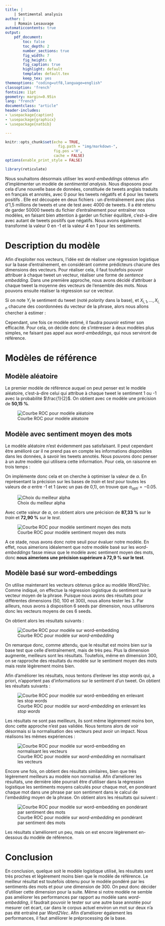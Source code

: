 ```yaml
---
title: |
    | Sentimental analysis
author: |
    | Romain Lesauvage
automaticcontents: true
output:
    pdf_document:
        toc: false
        toc_depth: 2
        number_sections: true
        fig_width: 7
        fig_height: 6
        fig_caption: true
        highlight: default
        template: default.tex
        keep_tex: yes
themeoptions: "coding=utf8,language=english"
classoption: 'french'
fontsize: 11pt
geometry: margin=0.95in
lang: "french"
documentclass: "article"
header-includes:
- \usepackage{caption}
- \usepackage{graphicx}
- \usepackage{natbib}

---
```


```r
knitr::opts_chunk$set(echo = TRUE,
                        fig.path = "img/markdown-",
                      fig.pos ='H',
                      cache = FALSE)
options(enable_print_style = FALSE)
```

```r
library(reticulate)
```

Nous souhaitons désormais utiliser les *word-embeddings* obtenus afin d'implémenter un modèle de *sentimental analysis*. Nous disposons pour cela d'une nouvelle base de données, constituée de tweets anglais traduits en français et annotés, avec 0 pour les tweets \og négatifs \fg et 4 pour les tweets \og positifs \fg. Elle est découpée en deux fichiers : un d'entraînement avec plus d'1,5 millions de tweets et une de test avec 4000 de tweets. Il a été retenu de garder 50000 tweets du fichier d'entraînement pour entraîner nos modèles, en faisant bien attention à garder un fichier équilibré, c'est-à-dire avec autant de tweets positifs que négatifs. Nous avons également transformé la valeur 0 en -1 et la valeur 4 en 1 pour les sentiments.

# Description du modèle

Afin d'exploiter nos vecteurs, l'idée est de réaliser une régression logistique sur la base d'entraînement, en considérant comme prédicteurs chacune des dimensions des vecteurs. Pour réaliser cela, il faut toutefois pouvoir attribuer à chaque tweet un vecteur, réaliser une forme de *sentence embedding*. Dans une première approche, nous avons décidé d'attribuer à chaque tweet la moyenne des vecteurs de l'ensemble des mots. Nous pouvons ensuite réaliser la régression sur ce vecteur.

Si on note $Y_i$ le sentiment du tweet (noté *polarity* dans la base), et $X_{i,1}, \dots, X_{i,n}$ chacune des coordonnées du vecteur de la phrase, alors nous allons chercher à estimer :
\begin{equation}
\log\left(\frac{\mathbb{P}(Y_i = 1)}{1 - \mathbb{P}(Y_i = 1)}\right) = \beta_0 + \sum\limits_{i = 0}^n \beta_i X_{i,j}
\end{equation}

Cependant, une fois ce modèle estimé, il faudra pouvoir estimer son efficacité. Pour cela, on décide donc de s'intéresser à deux modèles plus simples, ne faisant pas appel aux *word-embeddings*, qui nous serviront de référence.

# Modèles de référence
## Modèle aléatoire

Le premier modèle de référence auquel on peut penser est le modèle aléatoire, c'est-à-dire celui qui attribue à chaque tweet le sentiment 1 ou -1 avec la probabilité $\frac{1}{2}$. On obtient avec ce modèle une précision de **50,15 %**.

![Courbe ROC pour modèle aléatoire](img/roc_random.png)

## Modèle avec sentiment moyen des mots

Le modèle aléatoire n'est évidemment pas satisfaisant. Il peut cependant être amélioré car il ne prend pas en compte les informations disponibles dans les données, à savoir les tweets annotés. Nous pouvons donc penser à un autre modèle qui utilisera cette information. Pour cela, on raisonne en trois temps :
\begin{itemize}
\item On commence par calculer un sentiment moyen par mot, en prenant la moyenne des sentiments des tweets dans lesquels le mot intervient ;
\item On calcule ensuite pour chaque tweet le sentiment moyen des mots de la phrase ($s$);
\item On définit ensuite une réglère de décision du type $\mathbb{I}(s \geq \alpha)$ avec un paramètre $\alpha$ à optimiser.
\end{itemize}

On implémente donc cela et on cherche à optimiser la valeur de $\alpha$. En représentant la précision sur les bases de *train* et *test* pour toutes les valeurs de $\alpha$ entre -1 et 1 (avec un pas de 0,1), on trouve que $\alpha_{opti} = -0.05$.

![Choix du meilleur alpha](img/choix_alpha.png)

Avec cette valeur de $\alpha$, on obtient alors une précision de **87,33 %** sur le *train* et **72,90 %** sur le *test*.

![Courbe ROC pour modèle sentiment moyen des mots](img/roc_sentiments.png)

A ce stade, nous avons donc notre seuil pour évaluer notre modèle. En effet, nous aimerions idéalement que notre modèle basé sur les *word-embeddings* fasse mieux que le modèle avec sentiment moyen des mots, donc **nous aimerions une précision supérieure à 72,9 % sur le test**.

## Modèle basé sur **word-embeddings**

On utilise maintenant les vecteurs obtenus grâce au modèle *Word2Vec*. Comme indiqué, on effectue la régression logistique du sentiment sur le vecteur moyen de la phrase. Puisque nous avons des résultats pour différentes dimensions (50, 100 et 300), nous allons tester les 3. Par ailleurs, nous avons à disposition 6 seeds par dimension, nous utiliserons donc les vecteurs moyens de ces 6 seeds.

On obtient alors les résultats suivants :
\begin{center}
\begin{tabular}{| c || c | c |}
\hline
Dimension & Précision - Train (\%)) & Précision - Test (\%)) \\ \hline
50 & 67,98 & 67,05 \\ \hline
100 & 69,19 & 68,71 \\ \hline
300 & 71,64 & 70,39 \\ \hline
\end{tabular}
\end{center}

![Courbe ROC pour modèle sur *word-embedding*](img/roc_word.png)


On remarque donc, comme attendu, que le résultat est moins bien sur la base test que celle d'entraînement, mais de très peu. Plus la dimension augmente, meilleurs sont les résultats. Toutefois, même en dimension 300, on se rapproche des résultats du modèle sur le sentiment moyen des mots mais reste légèrement moins bien.


Afin d'améliorer les résultats, nous tentons d'enlever les *stop words* qui, a priori, n'apportent pas d'informations sur le sentiment d'un tweet. On obtient les résultats suivants :
\begin{center}
\begin{tabular}{| c || c | c |}
\hline
Dimension & Précision - Train (\%)) & Précision - Test (\%)) \\ \hline
50 & 66,42 & 65,85 \\ \hline
100 & 67,64 & 66,88 \\ \hline
300 & 70,08 & 69,54 \\ \hline
\end{tabular}
\end{center}

![Courbe ROC pour modèle sur *word-embedding* en enlevant les *stop words*](img/roc_word_st.png)

Les résultats ne sont pas meilleurs, ils sont même légèrement moins bon, donc cette approche n'est pas validée. Nous tentons alors de voir désormais si la normalisation des vecteurs peut avoir un impact. Nous réalisons les mêmes expériences :

\begin{center}
\begin{tabular}{| c || c | c |}
\hline
Dimension & Précision - Train (\%)) & Précision - Test (\%)) \\ \hline
50 & 68,32 & 67,23 \\ \hline
100 & 69,15 & 69,09 \\ \hline
300 & 71,49 & 70,49 \\ \hline
\end{tabular}
\end{center}

![Courbe ROC pour modèle sur *word-embedding* en normalisant les vecteurs](img/roc_word_norm.png)

Encore une fois, on obtient des résultats similaires, bien que très légèrement meilleurs au modèle non normalisé.
\newline Afin d'améliorer les résultats, une dernière idée pourrait être d'utiliser dans la régression logistique les sentiments moyens calculés pour chaque mot, en pondérant chaque mot dans une phrase par son sentiment dans le calcul de l'*embedding* moyen de la phrase. On obtient alors les résultats qui suivent :

\begin{center}
\begin{tabular}{| c || c | c |}
\hline
Dimension & Précision - Train (\%)) & Précision - Test (\%)) \\ \hline
50 & 78,83 & 68,96 \\ \hline
100 & 79,72 & 69,01 \\ \hline
300 & 81,42 & 71,02 \\ \hline
\end{tabular}
\end{center}

![Courbe ROC pour modèle sur *word-embedding* en pondérant par sentiment des mots](img/roc_word_norm.png)

Les résultats s'améliorent un peu, mais on est encore légèrement en-dessous du modèle de référence.

# Conclusion

En conclusion, quelque soit le modèle logistique utilisé, les résultats sont très proches et légèrement moins bien que le modèle de référence. Le meilleur résultat est toutefois obtenu pour le modèle pondéré par les sentiments des mots et pour une dimension de 300. On peut donc décider d'utiliser cette dimension pour la suite. Même si notre modèle ne semble pas améliorer les performances par rapport au modèle sans *word-embedding*, il faudrait pouvoir le tester sur une autre base annotée pour mesurer cet écart, car dans le corpus actuel environ un mot sur deux n'a pas été entraîné par *Word2Vec*. Afin d'améliorer également les performances, il faut améliorer le préprocessing de la base.